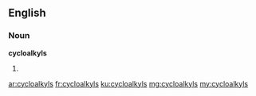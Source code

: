 ==English==

===Noun===
'''cycloalkyls'''

# {{plural of|cycloalkyl}}

[[ar:cycloalkyls]]
[[fr:cycloalkyls]]
[[ku:cycloalkyls]]
[[mg:cycloalkyls]]
[[my:cycloalkyls]]